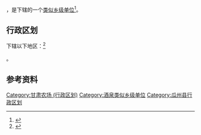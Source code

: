 {{中国乡级行政区|62/09/22/400/000}}

'''{{PAGENAMEBASE}}'''，是{{PRC admin/fullname|62/09/22/400/000|3}}下辖的一个[[类似乡级单位|类似乡级单位]]<ref>{{PRC admin/ref sgc|{{PRC admin/parent|62/09/22/400/000}}}}</ref>。

== 行政区划 ==

{{PAGENAMEBASE}}下辖以下地区：<ref>{{PRC admin/ref sgc|62/09/22/400/000}}</ref>

{{PRC admin/children|62/09/22/400/000}}。

== 参考资料 ==

{{reflist}}

{{甘肃省酒泉市瓜州县行政区划}}
{{甘肃行政区划小作品}}
[[Category:甘肃农场_(行政区划)|Category:甘肃农场 (行政区划)]]
[[Category:酒泉类似乡级单位|Category:酒泉类似乡级单位]]
[[Category:瓜州县行政区划|Category:瓜州县行政区划]]